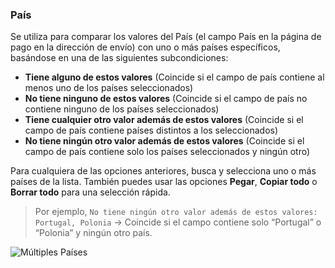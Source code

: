 ### País

Se utiliza para comparar los valores del País (el campo País en la página de pago en la dirección de envío) con uno o más países específicos, basándose en una de las siguientes subcondiciones:

- **Tiene alguno de estos valores** (Coincide si el campo de país contiene al menos uno de los países seleccionados)  
- **No tiene ninguno de estos valores** (Coincide si el campo de país no contiene ninguno de los países seleccionados)  
- **Tiene cualquier otro valor además de estos valores** (Coincide si el campo de país contiene países distintos a los seleccionados)  
- **No tiene ningún otro valor además de estos valores** (Coincide si el campo de país contiene solo los países seleccionados y ningún otro)  

Para cualquiera de las opciones anteriores, busca y selecciona uno o más países de la lista. También puedes usar las opciones **Pegar**, **Copiar todo** o **Borrar todo** para una selección rápida.  

> Por ejemplo, `No tiene ningún otro valor además de estos valores: Portugal, Polonia` → Coincide si el campo contiene solo “Portugal” o “Polonia” y ningún otro país.  

<img
  src="/images/essentials/condition-sets/select-countries.webp"
  alt="Múltiples Países"
/>
